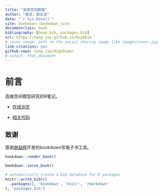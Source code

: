 ```yaml
---
title: "高维空间数据"
author: "唐洁，邹云龙"
date: "`r Sys.Date()`"
site: bookdown::bookdown_site
documentclass: book
bibliography: [book.bib, packages.bib]
url: https://tang-jay.github.io/HighDim
# cover-image: path to the social sharing image like images/cover.jpg
link-citations: yes
github-repo: tang-jay/HighDimen
# output: html_document
---
```


# 前言

高维空间模型研究的R笔记。


- [在线浏览](https://tang-jay.github.io/HighDimen)

- [相关代码](https://github.com/Tang-Jay/HighDimen/tree/main/codes)

## 致谢
感谢[谢益辉](https://yihui.org/cn/vitae/)开发的bookdown写电子书工具。

```r
bookdown::render_book()
```


```r
bookdown::serve_book()
```


```r
# automatically create a bib database for R packages
knitr::write_bib(c(
  .packages(), 'bookdown', 'knitr', 'rmarkdown'
), 'packages.bib')
```



